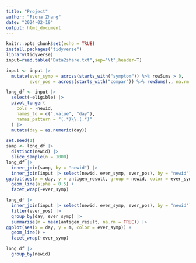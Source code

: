 ```yaml
---
title: "Project"
author: "Fiona Zhang"
date: "2024-02-19"
output: html_document
---
```


```r
knitr::opts_chunk$set(echo = TRUE)
install.packages("tidyverse")
library(tidyverse)
input=read.table("Data2share.txt",sep="\t",header=T)

input <- input |>
  mutate(ever_symp = across(starts_with("symptom")) %>% rowSums > 0,
         ever_pos = across(starts_with("compar")) %>% rowSums(., na.rm = TRUE) > 0)
```

```r
long_df <- input |>
  select(-eligible) |>
  pivot_longer(
    cols = -newid, 
    names_to = c(".value", "day"), 
    names_pattern = "(.*)\\.(.*)"
  ) |>
  mutate(day = as.numeric(day))
```

```r
set.seed(1)
samp <- long_df |>
  distinct(newid) |>
  slice_sample(n = 1000)
long_df |>
  inner_join(samp, by = "newid") |>
  inner_join(input |> select(newid, ever_symp, ever_pos), by = "newid") |>
ggplot(aes(x = day, y = antigen_result, group = newid, color = ever_symp)) +
  geom_line(alpha = 0.5) +
  facet_wrap(~ever_symp)

long_df |>
  inner_join(input |> select(newid, ever_symp, ever_pos), by = "newid") |>
  filter(ever_pos) |>
  group_by(day, ever_symp) |>
  summarise(m = mean(antigen_result, na.rm = TRUE)) |>
ggplot(aes(x = day, y = m, color = ever_symp)) +
  geom_line() +
  facet_wrap(~ever_symp)
 ```

```r
long_df |>
  group_by(newid)
```

